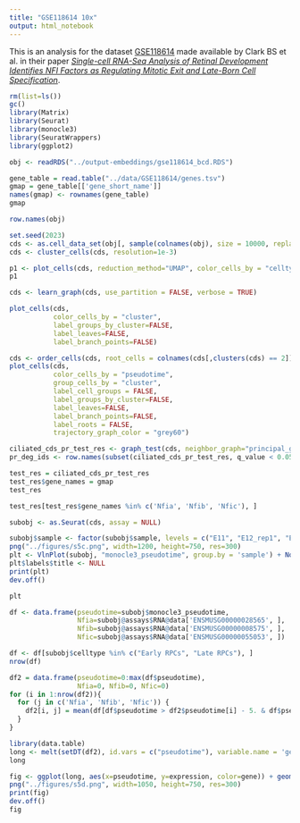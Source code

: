 ```yaml
---
title: "GSE118614 10x"
output: html_notebook
---
```


This is an analysis for the dataset [GSE118614](https://www.ncbi.nlm.nih.gov/geo/query/acc.cgi?acc=GSE118614) made available by Clark BS et al. in their paper [_Single-cell RNA-Seq Analysis of Retinal Development Identifies NFI Factors as Regulating Mitotic Exit and Late-Born Cell Specification_](https://www.sciencedirect.com/science/article/abs/pii/S0896627319303459).



```r
rm(list=ls())
gc()
library(Matrix)
library(Seurat)
library(monocle3)
library(SeuratWrappers)
library(ggplot2)
```


```r
obj <- readRDS("../output-embeddings/gse118614_bcd.RDS")
```

```r
gene_table = read.table("../data/GSE118614/genes.tsv")
gmap = gene_table[['gene_short_name']]
names(gmap) <- rownames(gene_table)
gmap
```


```r
row.names(obj)
```


```r
set.seed(2023)
cds <- as.cell_data_set(obj[, sample(colnames(obj), size = 10000, replace=F)])
cds <- cluster_cells(cds, resolution=1e-3)
```

```r
p1 <- plot_cells(cds, reduction_method="UMAP", color_cells_by = "celltype", show_trajectory_graph = FALSE)
p1
```
```r
cds <- learn_graph(cds, use_partition = FALSE, verbose = TRUE)
```

```r
plot_cells(cds,
           color_cells_by = "cluster",
           label_groups_by_cluster=FALSE,
           label_leaves=FALSE,
           label_branch_points=FALSE)
```

```r
cds <- order_cells(cds, root_cells = colnames(cds[,clusters(cds) == 2]))
plot_cells(cds,
           color_cells_by = "pseudotime",
           group_cells_by = "cluster",
           label_cell_groups = FALSE,
           label_groups_by_cluster=FALSE,
           label_leaves=FALSE,
           label_branch_points=FALSE,
           label_roots = FALSE,
           trajectory_graph_color = "grey60")
```
```r
ciliated_cds_pr_test_res <- graph_test(cds, neighbor_graph="principal_graph", cores=4)
pr_deg_ids <- row.names(subset(ciliated_cds_pr_test_res, q_value < 0.05))
```
```r
test_res = ciliated_cds_pr_test_res
test_res$gene_names = gmap
test_res
```

```r
test_res[test_res$gene_names %in% c('Nfia', 'Nfib', 'Nfic'), ]
```


```r
subobj <- as.Seurat(cds, assay = NULL)
```

```r
subobj$sample <- factor(subobj$sample, levels = c("E11", "E12_rep1", "E14_rep1", "E14_rep2", "E16", "E18_rep2", "E18_rep3", "P0", "P2_rep2", "P2_rep3", "P5", "P8_rep1", "P8_rep2", "P14"))
png("../figures/s5c.png", width=1200, height=750, res=300)
plt <- VlnPlot(subobj, "monocle3_pseudotime", group.by = 'sample') + NoLegend()
plt$labels$title <- NULL
print(plt)
dev.off()

plt
```

```r
df <- data.frame(pseudotime=subobj$monocle3_pseudotime, 
                 Nfia=subobj@assays$RNA@data['ENSMUSG00000028565', ],
                 Nfib=subobj@assays$RNA@data['ENSMUSG00000008575', ],
                 Nfic=subobj@assays$RNA@data['ENSMUSG00000055053', ])

df <- df[subobj$celltype %in% c("Early RPCs", "Late RPCs"), ]
nrow(df)
```




```r
df2 = data.frame(pseudotime=0:max(df$pseudotime),
                 Nfia=0, Nfib=0, Nfic=0)
for (i in 1:nrow(df2)){
  for (j in c('Nfia', 'Nfib', 'Nfic')) {
    df2[i, j] = mean(df[df$pseudotime > df2$pseudotime[i] - 5. & df$pseudotime < df2$pseudotime[i] + 5., j])
  }
}
```

```r
library(data.table)
long <- melt(setDT(df2), id.vars = c("pseudotime"), variable.name = 'gene', value.name='expression')
long
```


```r
fig <- ggplot(long, aes(x=pseudotime, y=expression, color=gene)) + geom_line(size=1.) + theme_classic() 
png("../figures/s5d.png", width=1050, height=750, res=300)
print(fig)
dev.off()
fig
```